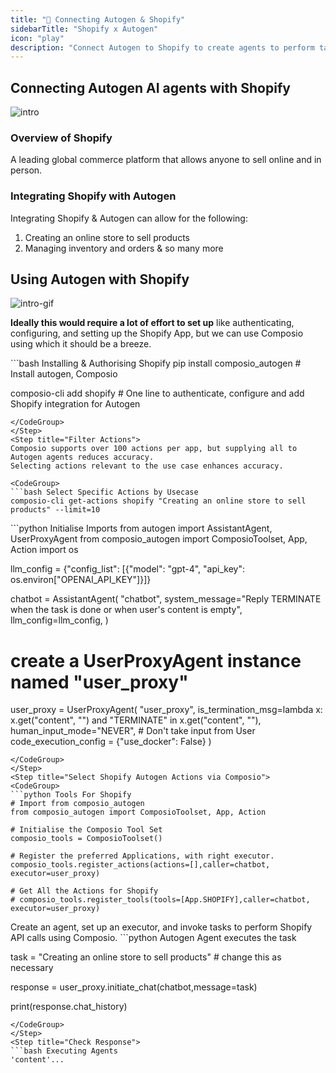 ```yaml
---
title: "🚀 Connecting Autogen & Shopify"
sidebarTitle: "Shopify x Autogen"
icon: "play"
description: "Connect Autogen to Shopify to create agents to perform tasks using natural language"
---
```


## Connecting Autogen AI agents with Shopify
![intro](/media/intro.jpg)

### Overview of Shopify

A leading global commerce platform that allows anyone to sell online and in person.

### Integrating Shopify with Autogen

Integrating Shopify & Autogen can allow for the following:

1. Creating an online store to sell products
2. Managing inventory and orders
& so many more

## Using Autogen with Shopify
![intro-gif](/media/intro.gif)
<Steps>
<Step title="Setting Up the Environment">

**Ideally this would require a lot of effort to set up** like authenticating, configuring, and setting up the Shopify App, but we can use Composio using which it should be a breeze.

<CodeGroup>
```bash Installing & Authorising Shopify
pip install composio_autogen # Install autogen, Composio 

composio-cli add shopify # One line to authenticate, configure and add Shopify integration for Autogen
```
</CodeGroup>
</Step>
<Step title="Filter Actions">
Composio supports over 100 actions per app, but supplying all to Autogen agents reduces accuracy.
Selecting actions relevant to the use case enhances accuracy.

<CodeGroup>
```bash Select Specific Actions by Usecase
composio-cli get-actions shopify "Creating an online store to sell products" --limit=10
```
</CodeGroup>

</Step>
<Step title="Import Base Packages">

<CodeGroup>
```python Initialise Imports
from autogen import AssistantAgent, UserProxyAgent
from composio_autogen import ComposioToolset, App, Action
import os

llm_config = {"config_list": [{"model": "gpt-4", "api_key": os.environ["OPENAI_API_KEY"]}]}

chatbot = AssistantAgent(
    "chatbot",
    system_message="Reply TERMINATE when the task is done or when user's content is empty",
    llm_config=llm_config,
)

# create a UserProxyAgent instance named "user_proxy"
user_proxy = UserProxyAgent(
    "user_proxy",
    is_termination_msg=lambda x: x.get("content", "") and "TERMINATE" in x.get("content", ""),
    human_input_mode="NEVER", # Don't take input from User
    code_execution_config = {"use_docker": False}
)
```
</CodeGroup>
</Step>
<Step title="Select Shopify Autogen Actions via Composio">
<CodeGroup>
```python Tools For Shopify
# Import from composio_autogen
from composio_autogen import ComposioToolset, App, Action

# Initialise the Composio Tool Set
composio_tools = ComposioToolset()

# Register the preferred Applications, with right executor. 
composio_tools.register_actions(actions=[],caller=chatbot, executor=user_proxy)

# Get All the Actions for Shopify
# composio_tools.register_tools(tools=[App.SHOPIFY],caller=chatbot, executor=user_proxy) 
```
</CodeGroup>
</Step>
<Step title="Execute the Agent">
Create an agent, set up an executor, and invoke tasks to perform Shopify API calls using Composio. 
<CodeGroup>
```python Autogen Agent executes the task

task = "Creating an online store to sell products" # change this as necessary

response = user_proxy.initiate_chat(chatbot,message=task)

print(response.chat_history)
```
</CodeGroup>
</Step>
<Step title="Check Response">
```bash Executing Agents
'content'...
```
</Step>
</Steps>
